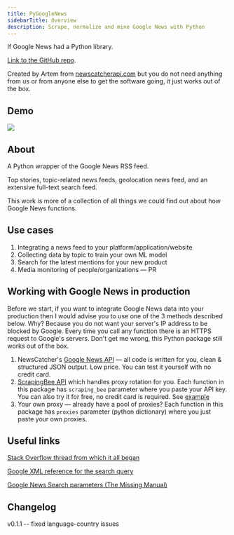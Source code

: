 ```yaml
---
title: PyGoogleNews
sidebarTitle: Overview
description: Scrape, normalize and mine Google News with Python
---
```


If Google News had a Python library.

[Link to the GitHub repo](https://github.com/kotartemiy/pygooglenews).

Created by Artem from [newscatcherapi.com](https://newscatcherapi.com/) but you
do not need anything from us or from anyone else to get the software going, it
just works out of the box.

## Demo

![](/images/pygooglenews-demo.gif)

## About

A Python wrapper of the Google News RSS feed.

Top stories, topic-related news feeds, geolocation news feed, and an extensive
full-text search feed.

This work is more of a collection of all things we could find out about how
Google News functions.

## Use cases

1.  Integrating a news feed to your platform/application/website
2.  Collecting data by topic to train your own ML model
3.  Search for the latest mentions for your new product
4.  Media monitoring of people/organizations — PR

## Working with Google News in production

Before we start, if you want to integrate Google News data into your production
then I would advise you to use one of the 3 methods described below. Why?
Because you do not want your server's IP address to be blocked by Google. Every
time you call any function there is an HTTPS request to Google's servers. Don't
get me wrong, this Python package still works out of the box.

1.  NewsCatcher's
    [Google News API](https://rapidapi.com/newscatcher-api-newscatcher-api-default/api/google-news?endpoint=apiendpoint_5e0fa919-2494-4b20-a212-d186b7e8c3d8)
    — all code is written for you, clean & structured JSON output. Low price.
    You can test it yourself with no credit card.
2.  [ScrapingBee API](https://www.scrapingbee.com/?fpr=artem26) which handles
    proxy rotation for you. Each function in this package has `scraping_bee`
    parameter where you paste your API key. You can also try it for free, no
    credit card is required. See
    [example](https://github.com/kotartemiy/pygooglenews#scrapingbeeexample)
3.  Your own proxy — already have a pool of proxies? Each function in this
    package has `proxies` parameter (python dictionary) where you just paste
    your own proxies.

## Useful links

[Stack Overflow thread from which it all began](https://stackoverflow.com/questions/51537063/url-format-for-google-news-rss-feed)

[Google XML reference for the search query](https://developers.google.com/custom-search/docs/xml_results)

[Google News Search parameters (The Missing Manual)](http://web.archive.org/web/20150204025359/http://blog.slashpoundbang.com/post/12975232033/google-news-search-parameters-the-missing-manual)

## Changelog

v0.1.1 -- fixed language-country issues
